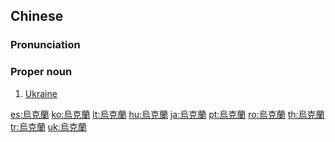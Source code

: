 {{also|乌克兰}}
==Chinese==
{{zh-forms|s=乌克兰|gloss=-}}

===Pronunciation===
{{zh-pron
|m=Wūkèlán
|c=wu1 hak1 laan4
|mn=qz:O͘-khiak-lân/tw:O͘-khek-lân/xm,zz:O͘-khek-lan
|cat=pn
}}

===Proper noun===
{{zh-proper noun}}

# [[Ukraine]]

{{zh-cat|Countries}}

[[es:烏克蘭]]
[[ko:烏克蘭]]
[[lt:烏克蘭]]
[[hu:烏克蘭]]
[[ja:烏克蘭]]
[[pt:烏克蘭]]
[[ro:烏克蘭]]
[[th:烏克蘭]]
[[tr:烏克蘭]]
[[uk:烏克蘭]]